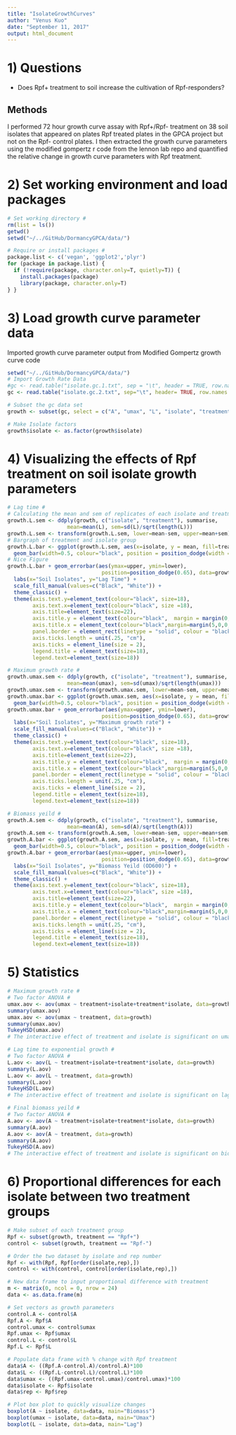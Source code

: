 ```yaml
---
title: "IsolateGrowthCurves"
author: "Venus Kuo"
date: "September 11, 2017"
output: html_document
---
```


# 1) Questions

- Does Rpf+ treatment to soil increase the cultivation of Rpf-responders? 

## Methods

I performed 72 hour growth curve assay with Rpf+/Rpf- treatment on 38 soil isolates that appeared on plates Rpf treated plates in the GPCA project but not on the Rpf- control plates. I then extracted the growth curve parameters using the modified gompertz r code from the lennon lab repo and quantified the relative change in growth curve parameters with Rpf treatment.


# 2) Set working environment and load packages

```r
# Set working directory #
rm(list = ls())
getwd()
setwd("~/../GitHub/DormancyGPCA/data/")

# Require or install packages #
package.list <- c('vegan', 'ggplot2','plyr') 
for (package in package.list) {
  if (!require(package, character.only=T, quietly=T)) { 
    install.packages(package)
    library(package, character.only=T)
} }
```


# 3) Load growth curve parameter data 

Imported growth curve parameter output from Modified Gompertz growth curve code

```r
setwd("~/../GitHub/DormancyGPCA/data/")
# Import Growth Rate Data 
#gc <- read.table("isolate.gc.1.txt", sep = "\t", header = TRUE, row.names = 1)
gc <- read.table("isolate.gc.2.txt", sep="\t", header= TRUE, row.names = 1)

# Subset the gc data set
growth <- subset(gc, select = c("A", "umax", "L", "isolate", "treatment", "rep"))

# Make Isolate factors 
growth$isolate <- as.factor(growth$isolate)
```


# 4) Visualizing the effects of Rpf treatment on soil isolate growth parameters

```r
# Lag time # 
# Calculating the mean and sem of replicates of each isolate and treatment group 
growth.L.sem <- ddply(growth, c("isolate", "treatment"), summarise, 
                   mean=mean(L), sem=sd(L)/sqrt(length(L)))
growth.L.sem <- transform(growth.L.sem, lower=mean-sem, upper=mean+sem) 
# Bargraph of treatment and isolate group 
growth.L.bar <- ggplot(growth.L.sem, aes(x=isolate, y = mean, fill=treatment)) + 
  geom_bar(width=0.5, colour="black", position = position_dodge(width = 0.65), stat = "identity", size=1)  
# Nice Figure
growth.L.bar + geom_errorbar(aes(ymax=upper, ymin=lower),
                              position=position_dodge(0.65), data=growth.L.sem, width = 0.2, size = 1) +
  labs(x="Soil Isolates", y="Lag Time") +
  scale_fill_manual(values=c("Black", "White")) +
  theme_classic() +
  theme(axis.text.y=element_text(colour="black", size=18),
        axis.text.x=element_text(colour="black", size =18),
        axis.title=element_text(size=22),
        axis.title.y = element_text(colour="black",  margin = margin(0,10,0,10)),
        axis.title.x = element_text(colour="black",margin=margin(5,0,0,0)),
        panel.border = element_rect(linetype = "solid", colour = "black", size=3, fill=NA),
        axis.ticks.length = unit(.25, "cm"),
        axis.ticks = element_line(size = 2),
        legend.title = element_text(size=18),
        legend.text=element_text(size=18))

# Maximum growth rate # 
growth.umax.sem <- ddply(growth, c("isolate", "treatment"), summarise, 
                   mean=mean(umax), sem=sd(umax)/sqrt(length(umax)))
growth.umax.sem <- transform(growth.umax.sem, lower=mean-sem, upper=mean+sem) 
growth.umax.bar <- ggplot(growth.umax.sem, aes(x=isolate, y = mean, fill=treatment)) + 
  geom_bar(width=0.5, colour="black", position = position_dodge(width = 0.65), stat = "identity", size=1)  
growth.umax.bar + geom_errorbar(aes(ymax=upper, ymin=lower),
                              position=position_dodge(0.65), data=growth.umax.sem, width = 0.2, size = 1) +
  labs(x="Soil Isolates", y="Maximum growth rate") +
  scale_fill_manual(values=c("Black", "White")) +
  theme_classic() +
  theme(axis.text.y=element_text(colour="black", size=18),
        axis.text.x=element_text(colour="black", size =18),
        axis.title=element_text(size=22),
        axis.title.y = element_text(colour="black",  margin = margin(0,10,0,10)),
        axis.title.x = element_text(colour="black",margin=margin(5,0,0,0)),
        panel.border = element_rect(linetype = "solid", colour = "black", size=3, fill=NA),
        axis.ticks.length = unit(.25, "cm"),
        axis.ticks = element_line(size = 2),
        legend.title = element_text(size=18),
        legend.text=element_text(size=18))

# Biomass yeild # 
growth.A.sem <- ddply(growth, c("isolate", "treatment"), summarise, 
                   mean=mean(A), sem=sd(A)/sqrt(length(A)))
growth.A.sem <- transform(growth.A.sem, lower=mean-sem, upper=mean+sem) 
growth.A.bar <- ggplot(growth.A.sem, aes(x=isolate, y = mean, fill=treatment)) + 
  geom_bar(width=0.5, colour="black", position = position_dodge(width = 0.65), stat = "identity", size=1)  
growth.A.bar + geom_errorbar(aes(ymax=upper, ymin=lower),
                              position=position_dodge(0.65), data=growth.A.sem, width = 0.2, size = 1) +
  labs(x="Soil Isolates", y="Biomass Yeild (OD600)") +
  scale_fill_manual(values=c("Black", "White")) +
  theme_classic() +
  theme(axis.text.y=element_text(colour="black", size=18),
        axis.text.x=element_text(colour="black", size =18),
        axis.title=element_text(size=22),
        axis.title.y = element_text(colour="black",  margin = margin(0,10,0,10)),
        axis.title.x = element_text(colour="black",margin=margin(5,0,0,0)),
        panel.border = element_rect(linetype = "solid", colour = "black", size=3, fill=NA),
        axis.ticks.length = unit(.25, "cm"),
        axis.ticks = element_line(size = 2),
        legend.title = element_text(size=18),
        legend.text=element_text(size=18))
```


# 5) Statistics

```r
# Maximum growth rate # 
# Two factor ANOVA # 
umax.aov <- aov(umax ~ treatment+isolate+treatment*isolate, data=growth)
summary(umax.aov)
umax.aov <- aov(umax ~ treatment, data=growth)
summary(umax.aov)
TukeyHSD(umax.aov)
# The interactive effect of treatment and isolate is significant on umax F5,36 = 36.46, p < 0.0001 #

# Lag time to exponential growth # 
# Two factor ANOVA # 
L.aov <- aov(L ~ treatment+isolate+treatment*isolate, data=growth)
summary(L.aov)
L.aov <- aov(L ~ treatment, data=growth)
summary(L.aov)
TukeyHSD(L.aov)
# The interactive effect of treatment and isolate is significant on lag time F5,36 = 9.226, p < 0.001 #

# Final biomass yeild # 
# Two factor ANOVA # 
A.aov <- aov(A ~ treatment+isolate+treatment*isolate, data=growth)
summary(A.aov)
A.aov <- aov(A ~ treatment, data=growth)
summary(A.aov)
TukeyHSD(A.aov)
# The interactive effect of treatment and isolate is significant on biomass yeild F5,36 = 4.056, p = 0.005 #
```


# 6) Proportional differences for each isolate between two treatment groups # 

```r
# Make subset of each treatment group
Rpf <- subset(growth, treatment == "Rpf+")
control <- subset(growth, treatment == "Rpf-")

# Order the two dataset by isolate and rep number 
Rpf <- with(Rpf, Rpf[order(isolate,rep),])
control <- with(control, control[order(isolate,rep),])

# New data frame to input proportional difference with treatment
m <- matrix(0, ncol = 0, nrow = 24)
data <- as.data.frame(m)

# Set vectors as growth parameters 
control.A <- control$A
Rpf.A <- Rpf$A
control.umax <- control$umax
Rpf.umax <- Rpf$umax
control.L <- control$L
Rpf.L <- Rpf$L

# Populate data frame with % change with Rpf treatment
data$A <- ((Rpf.A-control.A)/control.A)*100
data$L <- ((Rpf.L-control.L)/control.L)*100
data$umax <- ((Rpf.umax-control.umax)/control.umax)*100
data$isolate <- Rpf$isolate
data$rep <- Rpf$rep

# Plot box plot to quickly visualize changes
boxplot(A ~ isolate, data=data, main="Biomass")
boxplot(umax ~ isolate, data=data, main="Umax")
boxplot(L ~ isolate, data=data, main="Lag")

```







